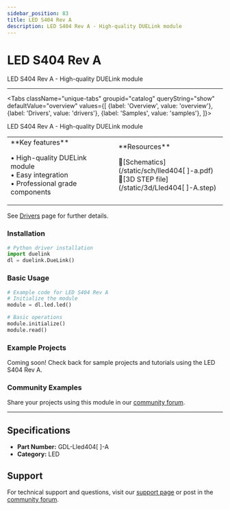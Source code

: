 ```yaml
---
sidebar_position: 83
title: LED S404 Rev A
description: LED S404 Rev A - High-quality DUELink module
---
```



# LED S404 Rev A

<ProductImageSelector 
  partNumber="lled404[  ]-a"
  productName="LED S404 Rev A"
/>

LED S404 Rev A - High-quality DUELink module

---

<Tabs className="unique-tabs" groupid="catalog" queryString="show" defaultValue="overview"
  values={[
    {label: 'Overview', value: 'overview'},
    {label: 'Drivers', value: 'drivers'},
    {label: 'Samples', value: 'samples'},
  ]}>

<TabItem value="overview">

LED S404 Rev A - High-quality DUELink module

<table><td width='50%'>
**Key features**

• High-quality DUELink module<br/>
• Easy integration<br/>
• Professional grade components<br/>

</td><td width='50%'>
**Resources**
 
📄[Schematics](/static/sch/lled404[  ]-a.pdf)<br/>
🔩[3D STEP file](/static/3d/Lled404[  ]-A.step)<br/>

</td></table>

</TabItem>

<TabItem value="drivers">

See [Drivers](../../engine/drivers) page for further details.

### Installation

```python
# Python driver installation
import duelink
dl = duelink.DueLink()
```

### Basic Usage

```python
# Example code for LED S404 Rev A
# Initialize the module
module = dl.led.led()

# Basic operations
module.initialize()
module.read()
```

</TabItem>

<TabItem value="samples">

### Example Projects

Coming soon! Check back for sample projects and tutorials using the LED S404 Rev A.

### Community Examples

Share your projects using this module in our [community forum](https://forums.ghielectronics.com).

</TabItem>

</Tabs>

---

## Specifications

- **Part Number:** GDL-Lled404[  ]-A
- **Category:** LED

## Support

For technical support and questions, visit our [support page](../../support) or post in the [community forum](https://forums.ghielectronics.com).
